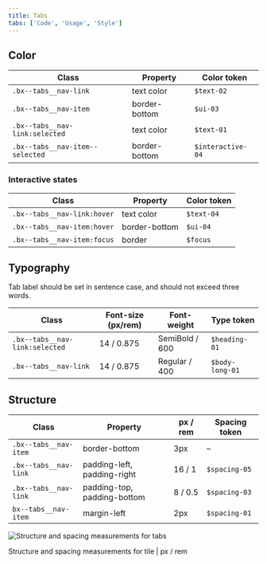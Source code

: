 ```yaml
---
title: Tabs
tabs: ['Code', 'Usage', 'Style']
---
```


## Color

| Class                           | Property      | Color token       |
| ------------------------------- | ------------- | ----------------- |
| `.bx--tabs__nav-link`           | text color    | `$text-02`        |
| `.bx--tabs__nav-item`           | border-bottom | `$ui-03`          |
| `.bx--tabs__nav-link:selected`  | text color    | `$text-01`        |
| `.bx--tabs__nav-item--selected` | border-bottom | `$interactive-04` |

### Interactive states

| Class                       | Property      | Color token |
| --------------------------- | ------------- | ----------- |
| `.bx--tabs__nav-link:hover` | text color    | `$text-04`  |
| `.bx--tabs__nav-item:hover` | border-bottom | `$ui-04`    |
| `.bx--tabs__nav-item:focus` | border        | `$focus`    |

## Typography

Tab label should be set in sentence case, and should not exceed three words.

| Class                          | Font-size (px/rem) | Font-weight    | Type token      |
| ------------------------------ | ------------------ | -------------- | --------------- |
| `.bx--tabs__nav-link:selected` | 14 / 0.875         | SemiBold / 600 | `$heading-01`   |
| `.bx--tabs__nav-link`          | 14 / 0.875         | Regular / 400  | `$body-long-01` |

## Structure

| Class                 | Property                    | px / rem | Spacing token |
| --------------------- | --------------------------- | -------- | ------------- |
| `.bx--tabs__nav-item` | border-bottom               | 3px      | –             |
| `.bx--tabs__nav-link` | padding-left, padding-right | 16 / 1   | `$spacing-05` |
| `.bx--tabs__nav-link` | padding-top, padding-bottom | 8 / 0.5  | `$spacing-03` |
| `bx--tabs__nav-item`  | margin-left                 | 2px      | `$spacing-01` |

<div className="image--fixed">

![Structure and spacing measurements for tabs](images/tab-style-1.png)

</div>

<Caption>Structure and spacing measurements for tile | px / rem</Caption>
